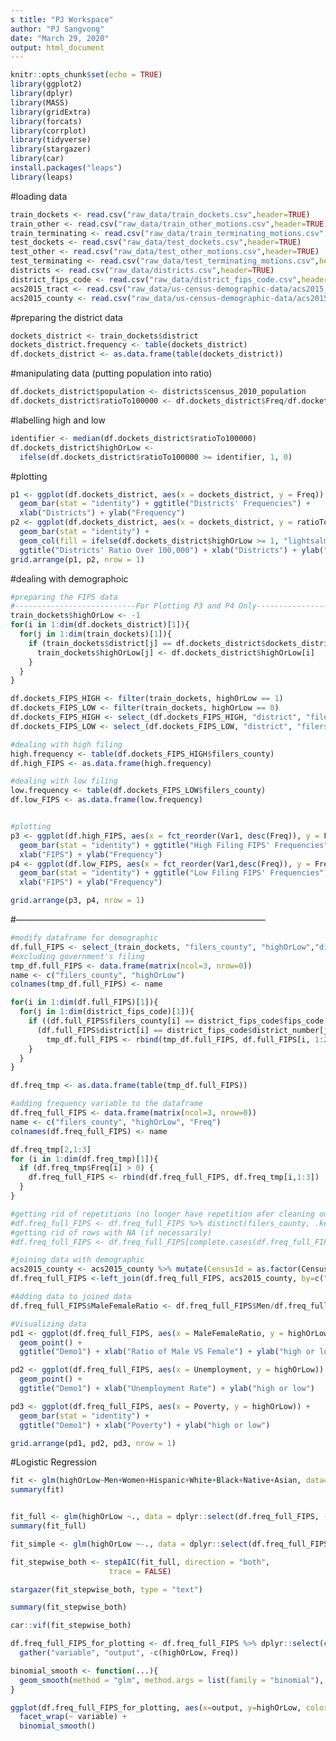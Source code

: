 ```yaml
---
s title: "PJ Workspace"
author: "PJ Sangvong"
date: "March 29, 2020"
output: html_document
---
```


```r
knitr::opts_chunk$set(echo = TRUE)
library(ggplot2)
library(dplyr)
library(MASS)   
library(gridExtra)
library(forcats)
library(corrplot)
library(tidyverse)
library(stargazer)
library(car)
install.packages("leaps")
library(leaps)
```

#loading data
```r
train_dockets <- read.csv("raw_data/train_dockets.csv",header=TRUE)
train_other <- read.csv("raw_data/train_other_motions.csv",header=TRUE)
train_terminating <- read.csv("raw_data/train_terminating_motions.csv",header=TRUE)
test_dockets <- read.csv("raw_data/test_dockets.csv",header=TRUE)
test_other <- read.csv("raw_data/test_other_motions.csv",header=TRUE)
test_terminating <- read.csv("raw_data/test_terminating_motions.csv",header=TRUE)
districts <- read.csv("raw_data/districts.csv",header=TRUE)
district_fips_code <- read.csv("raw_data/district_fips_code.csv",header=TRUE)
acs2015_tract <- read.csv("raw_data/us-census-demographic-data/acs2015_census_tract_data.csv",header=TRUE)
acs2015_county <- read.csv("raw_data/us-census-demographic-data/acs2015_county_data.csv",header=TRUE) 
```


#preparing the district data
```r
dockets_district <- train_dockets$district
dockets_district.frequency <- table(dockets_district)
df.dockets_district <- as.data.frame(table(dockets_district))
```

#manipulating data (putting population into ratio)
```r
df.dockets_district$population <- districts$census_2010_population
df.dockets_district$ratioTo100000 <- df.dockets_district$Freq/df.dockets_district$population * 100000
```

#labelling high and low
```r
identifier <- median(df.dockets_district$ratioTo100000)
df.dockets_district$highOrLow <-
  ifelse(df.dockets_district$ratioTo100000 >= identifier, 1, 0)
```

#plotting
```r
p1 <- ggplot(df.dockets_district, aes(x = dockets_district, y = Freq)) +
  geom_bar(stat = "identity") + ggtitle("Districts' Frequencies") +
  xlab("Districts") + ylab("Frequency")
p2 <- ggplot(df.dockets_district, aes(x = dockets_district, y = ratioTo100000)) +
  geom_bar(stat = "identity") + 
  geom_col(fill = ifelse(df.dockets_district$highOrLow >= 1, "lightsalmon2", "gray39")) + 
  ggtitle("Districts' Ratio Over 100,000") + xlab("Districts") + ylab("Ratio Over 100,000")
grid.arrange(p1, p2, nrow = 1)
```

#dealing with demographoic
```r
#preparing the FIPS data
#---------------------------For Plotting P3 and P4 Only----------------------------------------
train_dockets$highOrLow <- -1
for(i in 1:dim(df.dockets_district)[1]){
  for(j in 1:dim(train_dockets)[1]){
    if (train_dockets$district[j] == df.dockets_district$dockets_district[i]){
      train_dockets$highOrLow[j] <- df.dockets_district$highOrLow[i]
    }
  }
}

df.dockets_FIPS_HIGH <- filter(train_dockets, highOrLow == 1)
df.dockets_FIPS_LOW <- filter(train_dockets, highOrLow == 0)
df.dockets_FIPS_HIGH <- select_(df.dockets_FIPS_HIGH, "district", "filers_county")
df.dockets_FIPS_LOW <- select_(df.dockets_FIPS_LOW, "district", "filers_county")

#dealing with high filing
high.frequency <- table(df.dockets_FIPS_HIGH$filers_county)
df.high_FIPS <- as.data.frame(high.frequency)

#dealing with low filing
low.frequency <- table(df.dockets_FIPS_LOW$filers_county)
df.low_FIPS <- as.data.frame(low.frequency)


#plotting
p3 <- ggplot(df.high_FIPS, aes(x = fct_reorder(Var1, desc(Freq)), y = Freq)) +
  geom_bar(stat = "identity") + ggtitle("High Filing FIPS' Frequencies") +
  xlab("FIPS") + ylab("Frequency")
p4 <- ggplot(df.low_FIPS, aes(x = fct_reorder(Var1,desc(Freq)), y = Freq)) +
  geom_bar(stat = "identity") + ggtitle("Low Filing FIPS' Frequencies") +
  xlab("FIPS") + ylab("Frequency")

grid.arrange(p3, p4, nrow = 1)
```

#--------------------------------------------------------------------------------------

```r
#modify dataframe for demographic
df.full_FIPS <- select_(train_dockets, "filers_county", "highOrLow","district")
#excluding government's filing
tmp_df.full_FIPS <- data.frame(matrix(ncol=3, nrow=0))
name <- c("filers_county", "highOrLow")
colnames(tmp_df.full_FIPS) <- name

for(i in 1:dim(df.full_FIPS)[1]){
  for(j in 1:dim(district_fips_code)[1]){
    if ((df.full_FIPS$filers_county[i] == district_fips_code$fips_code[j]) & 
      (df.full_FIPS$district[i] == district_fips_code$district_number[j])){
        tmp_df.full_FIPS <- rbind(tmp_df.full_FIPS, df.full_FIPS[i, 1:2])
    }
  }
}

df.freq_tmp <- as.data.frame(table(tmp_df.full_FIPS))

#adding frequency variable to the dataframe
df.freq_full_FIPS <- data.frame(matrix(ncol=3, nrow=0))
name <- c("filers_county", "highOrLow", "Freq")
colnames(df.freq_full_FIPS) <- name

df.freq_tmp[2,1:3]
for (i in 1:dim(df.freq_tmp)[1]){
  if (df.freq_tmp$Freq[i] > 0) {
    df.freq_full_FIPS <- rbind(df.freq_full_FIPS, df.freq_tmp[i,1:3])
  }
}

#getting rid of repetitions (no longer have repetition afer cleaning out goverment's)
#df.freq_full_FIPS <- df.freq_full_FIPS %>% distinct(filers_county, .keep_all = TRUE)
#getting rid of rows with NA (if necessarily)
#df.freq_full_FIPS <- df.freq_full_FIPS[complete.cases(df.freq_full_FIPS), ]

#joining data with demographic
acs2015_county <- acs2015_county %>% mutate(CensusId = as.factor(CensusId))
df.freq_full_FIPS <-left_join(df.freq_full_FIPS, acs2015_county, by=c("filers_county" = "CensusId"))

#Adding data to joined data
df.freq_full_FIPS$MaleFemaleRatio <- df.freq_full_FIPS$Men/df.freq_full_FIPS$Women 

#Visualizing data 
pd1 <- ggplot(df.freq_full_FIPS, aes(x = MaleFemaleRatio, y = highOrLow)) +
  geom_point() + 
  ggtitle("Demo1") + xlab("Ratio of Male VS Female") + ylab("high or low")

pd2 <- ggplot(df.freq_full_FIPS, aes(x = Unemployment, y = highOrLow)) +
  geom_point() + 
  ggtitle("Demo1") + xlab("Unemployment Rate") + ylab("high or low")

pd3 <- ggplot(df.freq_full_FIPS, aes(x = Poverty, y = highOrLow)) +
  geom_bar(stat = "identity") + 
  ggtitle("Demo1") + xlab("Poverty") + ylab("high or low")

grid.arrange(pd1, pd2, pd3, nrow = 1)
```

#Logistic Regression
```r
fit <- glm(highOrLow~Men+Women+Hispanic+White+Black+Native+Asian, data=df.freq_full_FIPS,family="binomial")
summary(fit)


fit_full <- glm(highOrLow ~., data = dplyr::select(df.freq_full_FIPS, -c(filers_county, County, Freq)), family = "binomial")
summary(fit_full)

fit_simple <- glm(highOrLow ~-., data = dplyr::select(df.freq_full_FIPS, -c(filers_county, County, Freq)), family = "binomial")

fit_stepwise_both <- stepAIC(fit_full, direction = "both", 
                      trace = FALSE)

stargazer(fit_stepwise_both, type = "text")

summary(fit_stepwise_both)

car::vif(fit_stepwise_both)

df.freq_full_FIPS_for_plotting <- df.freq_full_FIPS %>% dplyr::select(c(State, TotalPop, Hispanic, White, Native, Asian, Citizen, IncomePerCap, Poverty, Construction, Carpool,Employed,PrivateWork,SelfEmployed,Unemployment,highOrLow,Freq)) %>%
  gather("variable", "output", -c(highOrLow, Freq))

binomial_smooth <- function(...){
  geom_smooth(method = "glm", method.args = list(family = "binomial"), se=FALSE)
}

ggplot(df.freq_full_FIPS_for_plotting, aes(x=output, y=highOrLow, color  = Freq)) + geom_point() + 
  facet_wrap(~ variable) + 
  binomial_smooth()
```






